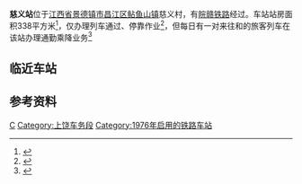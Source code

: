 {{about|皖赣铁路的车站|[[成都地铁|成都地铁]]的车站|慈义站 (成都市)}}
{{distinguish|慈利站}}
{{Infobox China railway station 
|车站名称 = 慈义站
|图片 =201612 Ciyi Station.jpg
|图片介绍 = 慈义站站房
|车站拼音 =Ci Yi
|英文名称= Ciyi Railway Station
|车站位置 = [[江西省|江西省]][[景德镇市|景德镇市]][[昌江区|昌江区]][[鲇鱼山镇|鲇鱼山镇]]慈义村
|坐标= {{Coord|29.138581|N|117.090728|E|format=dms|display=inline,title|type:railwaystation_region:CN}}
|车站代码=31499<ref>{{cite book|title=中华人民共和国铁路车站代码（GB/T 10302-2010）|publisher=中国标准出版社|year=2010|isbn=155066140495|ignore-isbn-error=true|pages=6}}</ref>
|电报码 = CYG
|拼音码 = CYI
|归属 = [[南昌铁路局|南昌铁路局]][[上饶车务段|上饶车务段]]
|线路 = [[皖赣铁路|皖赣铁路]]
|车站等级 = [[五等站_(中国大陆)|五等站]]<ref>{{Citation|title=南昌铁路局关于重新公布车站等级等事项的通知|date=2016-06-20}}</ref>
|股道数目 = 
|月台数目 = 
|站台面 = 
}}

'''慈义站'''位于[[江西省|江西省]][[景德镇市|景德镇市]][[昌江区|昌江区]][[鲇鱼山镇|鲇鱼山镇]]慈义村，有[[皖赣铁路|皖赣铁路]]经过。车站站房面积338平方米<ref>{{cite web|title=铁路运输|url=http://dfz.jdz.gov.cn/opt/bigFileUpload/BigFileUpLoadStorage/trs/attach/jdzsqw/P020151109633694800884.pdf|work=景德镇市志 (第四卷)|publisher=景德镇地方志办公室|isbn=9787503403323|accessdate=2019-05-14|archive-date=2019-05-14|archive-url=https://web.archive.org/web/20190514195012/http://dfz.jdz.gov.cn/opt/bigFileUpload/BigFileUpLoadStorage/trs/attach/jdzsqw/P020151109633694800884.pdf|dead-url=no}}</ref>，仅办理列车通过、停靠作业<ref>{{Cite web |url=http://hyfw.12306.cn/hyinfo/action/FwcszsAction_index?type=1 |title=12306货运站点查询 南昌铁路局 |accessdate=2016-12-30 |archive-date=2016-11-06 |archive-url=https://web.archive.org/web/20161106075157/http://hyfw.12306.cn/hyinfo/action/FwcszsAction_index?type=1 |dead-url=no }}</ref>，但每日有一对来往{{站|景德镇}}和{{站|南昌}}的旅客列车在该站办理通勤乘降业务<ref>{{cite news|title=7月1日起，景德镇火车站进入暑运阶段|url=http://jxjdz.jxnews.com.cn/system/2015/06/19/013975877.shtml|publisher=大江网 景德镇频道|date=2015-06-19|accessdate=2017-01-03|archive-date=2017-01-03|archive-url=https://web.archive.org/web/20170103165203/http://jxjdz.jxnews.com.cn/system/2015/06/19/013975877.shtml|dead-url=no}}</ref>

==临近车站==
{{start rail box|[[中国铁路|中国铁路]]}}
{{s-inop|[[鲇鱼山站|鲇鱼山站]]|[[芜湖站|芜湖]]方向}}
{{s-line|[[皖赣铁路|皖赣铁路]]<br />← 16km 慈义站 11km →}}
{{s-inop|[[塔前站|塔前站]]|[[贵溪站|贵溪]]方向}}
{{end box}}

==参考资料==
{{commonscat|Ciyi Railway Station}}
{{reflist}}

{{皖赣铁路}}
{{上饶车务段}}

[[Category:景德镇市铁路车站|C]]
[[Category:上饶车务段|Category:上饶车务段]]
[[Category:1976年启用的铁路车站|Category:1976年启用的铁路车站]]